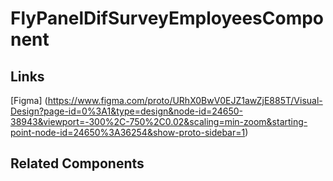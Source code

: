 <!-- fly-panel-dif-survey-employees.stories.mdx -->


<Meta title="QTD Components/analysis/dif-surveys/dif-survey-create-wizard/dif-assign-employees/fly-panel-dif-survey-employees/README" component={FlyPanelDifSurveyEmployeesComponent} />

# FlyPanelDifSurveyEmployeesComponent

<ArgsTable of={FlyPanelDifSurveyEmployeesComponent} />

## Links

[Figma] (https://www.figma.com/proto/URhX0BwV0EJZ1awZjE885T/Visual-Design?page-id=0%3A1&type=design&node-id=24650-38943&viewport=-300%2C-750%2C0.02&scaling=min-zoom&starting-point-node-id=24650%3A36254&show-proto-sidebar=1)

## Related Components

